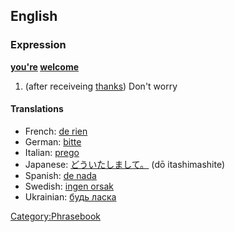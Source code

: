 ==English==

===Expression===
'''[[you're]] [[welcome]]'''

# (after receiveing [[thanks]]) Don't worry

====Translations====
*French: [[de rien]]
*German: [[bitte]]
*Italian: [[prego]]
*Japanese: [[どういたしまして。]] (dō itashimashite)
*Spanish: [[de nada]]
*Swedish: [[ingen orsak]]
*Ukrainian: [[будь ласка]]

[[Category:Phrasebook]]